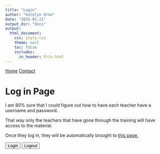 ```yaml
---
title: "Login"
author: "Katelyn Groe"
date: "2025-01-21"
output_dir: "docs"
output:
  html_document:
    css: style.css
    theme: null
    toc: false
    includes:
      in_header: Friv.html
---
```


<nav>
  <a href="index.html">Home</a>
  <a href="contact.html">Contact</a>
</nav>

# Log in Page

I am 80% sure that I could figure out how to have each teacher have a username and password.  

That way only the teachers that have gone through the training will have access to the material.

Once they log in, they will be automatically brought to [this page.](Modules.html)

<!-- Load Auth0 and authentication script -->
<script src="https://cdn.auth0.com/js/auth0-spa-js/1.22/auth0-spa-js.production.js"></script>
<script src="auth.js"></script>

<button onclick="login()">Login</button>
<button onclick="logout()">Logout</button>
